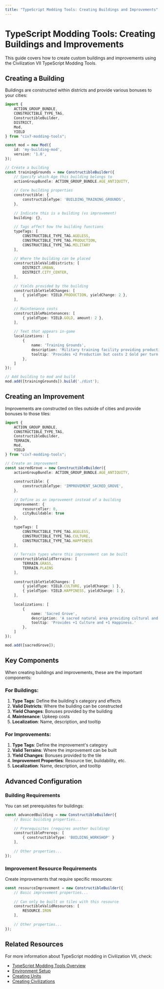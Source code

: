 ```yaml
---
title: "TypeScript Modding Tools: Creating Buildings and Improvements"
---
```


# TypeScript Modding Tools: Creating Buildings and Improvements

This guide covers how to create custom buildings and improvements using the Civilization VII TypeScript Modding Tools.

## Creating a Building

Buildings are constructed within districts and provide various bonuses to your cities:

```typescript
import { 
    ACTION_GROUP_BUNDLE, 
    CONSTRUCTIBLE_TYPE_TAG, 
    ConstructibleBuilder, 
    DISTRICT, 
    Mod, 
    YIELD 
} from "civ7-modding-tools";

const mod = new Mod({
    id: 'my-building-mod',
    version: '1.0',
});

// Create a building
const trainingGrounds = new ConstructibleBuilder({
    // Specify which Age this building belongs to
    actionGroupBundle: ACTION_GROUP_BUNDLE.AGE_ANTIQUITY,
    
    // Core building properties
    constructible: {
        constructibleType: 'BUILDING_TRAINING_GROUNDS',
    },
    
    // Indicate this is a building (vs improvement)
    building: {},
    
    // Tags affect how the building functions
    typeTags: [
        CONSTRUCTIBLE_TYPE_TAG.AGELESS,
        CONSTRUCTIBLE_TYPE_TAG.PRODUCTION,
        CONSTRUCTIBLE_TYPE_TAG.MILITARY
    ],
    
    // Where the building can be placed
    constructibleValidDistricts: [
        DISTRICT.URBAN,
        DISTRICT.CITY_CENTER,
    ],
    
    // Yields provided by the building
    constructibleYieldChanges: [
        { yieldType: YIELD.PRODUCTION, yieldChange: 2 },
    ],
    
    // Maintenance costs
    constructibleMaintenances: [
        { yieldType: YIELD.GOLD, amount: 2 },
    ],
    
    // Text that appears in-game
    localizations: [
        { 
            name: 'Training Grounds', 
            description: 'Military training facility providing production bonuses.',
            tooltip: 'Provides +2 Production but costs 2 Gold per turn to maintain.'
        },
    ]
});

// Add building to mod and build
mod.add([trainingGrounds]).build('./dist');
```

## Creating an Improvement

Improvements are constructed on tiles outside of cities and provide bonuses to those tiles:

```typescript
import { 
    ACTION_GROUP_BUNDLE, 
    CONSTRUCTIBLE_TYPE_TAG, 
    ConstructibleBuilder, 
    TERRAIN, 
    Mod, 
    YIELD 
} from "civ7-modding-tools";

// Create an improvement
const sacredGrove = new ConstructibleBuilder({
    actionGroupBundle: ACTION_GROUP_BUNDLE.AGE_ANTIQUITY,
    
    constructible: {
        constructibleType: 'IMPROVEMENT_SACRED_GROVE',
    },
    
    // Define as an improvement instead of a building
    improvement: {
        resourceTier: 0,
        cityBuildable: true
    },
    
    typeTags: [
        CONSTRUCTIBLE_TYPE_TAG.AGELESS,
        CONSTRUCTIBLE_TYPE_TAG.CULTURE,
        CONSTRUCTIBLE_TYPE_TAG.HAPPINESS
    ],
    
    // Terrain types where this improvement can be built
    constructibleValidTerrains: [
        TERRAIN.GRASS,
        TERRAIN.PLAINS
    ],
    
    constructibleYieldChanges: [
        { yieldType: YIELD.CULTURE, yieldChange: 1 },
        { yieldType: YIELD.HAPPINESS, yieldChange: 1 },
    ],
    
    localizations: [
        { 
            name: 'Sacred Grove', 
            description: 'A sacred natural area providing cultural and happiness benefits.',
            tooltip: 'Provides +1 Culture and +1 Happiness.'
        },
    ]
});

mod.add([sacredGrove]);
```

## Key Components

When creating buildings and improvements, these are the important components:

### For Buildings:

1. **Type Tags**: Define the building's category and effects
2. **Valid Districts**: Where the building can be constructed
3. **Yield Changes**: Bonuses provided by the building
4. **Maintenance**: Upkeep costs
5. **Localization**: Name, description, and tooltip

### For Improvements:

1. **Type Tags**: Define the improvement's category
2. **Valid Terrains**: Where the improvement can be built
3. **Yield Changes**: Bonuses provided to the tile
4. **Improvement Properties**: Resource tier, buildability, etc.
5. **Localization**: Name, description, and tooltip

## Advanced Configuration

### Building Requirements

You can set prerequisites for buildings:

```typescript
const advancedBuilding = new ConstructibleBuilder({
    // Basic building properties...
    
    // Prerequisites (requires another building)
    constructiblePrereqs: [
        { constructibleType: 'BUILDING_WORKSHOP' }
    ],
    
    // Other properties...
});
```

### Improvement Resource Requirements

Create improvements that require specific resources:

```typescript
const resourceImprovement = new ConstructibleBuilder({
    // Basic improvement properties...
    
    // Can only be built on tiles with this resource
    constructibleValidResources: [
        RESOURCE.IRON
    ],
    
    // Other properties...
});
```

## Related Resources

For more information about TypeScript modding in Civilization VII, check:
- [TypeScript Modding Tools Overview](/community/guides/typescript/typescript-overview)
- [Environment Setup](/community/guides/typescript/howto/environment-setup)
- [Creating Units](/community/guides/typescript/howto/creating-units)
- [Creating Civilizations](/community/guides/typescript/howto/creating-civilizations) 